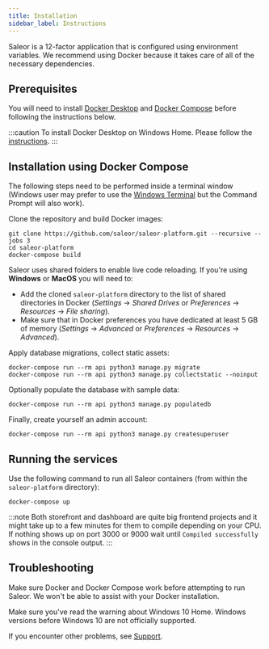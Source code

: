 ```yaml
---
title: Installation
sidebar_label: Instructions
---
```


Saleor is a 12-factor application that is configured using environment variables. We recommend using Docker because it takes care of all of the necessary dependencies.

## Prerequisites

You will need to install [Docker Desktop](https://www.docker.com/products/docker-desktop) and [Docker Compose](https://docs.docker.com/compose/install/) before following the instructions below.

:::caution
To install Docker Desktop on Windows Home. Please follow the [instructions](https://docs.docker.com/docker-for-windows/install-windows-home/).
:::

## Installation using Docker Compose

The following steps need to be performed inside a terminal window (Windows user may prefer to use the [Windows Terminal](https://aka.ms/windowsterminal) but the Command Prompt will also work).

Clone the repository and build Docker images:

```shell
git clone https://github.com/saleor/saleor-platform.git --recursive --jobs 3
cd saleor-platform
docker-compose build
```

Saleor uses shared folders to enable live code reloading. If you're using **Windows** or **MacOS** you will need to:
- Add the cloned `saleor-platform` directory to the list of shared directories in Docker (*Settings* -> *Shared Drives* or *Preferences* -> *Resources* -> *File sharing*).
- Make sure that in Docker preferences you have dedicated at least 5 GB of memory (*Settings* -> *Advanced* or *Preferences* -> *Resources* -> *Advanced*).

Apply database migrations, collect static assets:

```shell
docker-compose run --rm api python3 manage.py migrate
docker-compose run --rm api python3 manage.py collectstatic --noinput
```

Optionally populate the database with sample data:

```shell
docker-compose run --rm api python3 manage.py populatedb
```

Finally, create yourself an admin account:

```shell
docker-compose run --rm api python3 manage.py createsuperuser
```


## Running the services

Use the following command to run all Saleor containers (from within the `saleor-platform` directory):

```shell
docker-compose up
```

:::note
Both storefront and dashboard are quite big frontend projects and it might take up to a few minutes for them to compile depending on your CPU. If nothing shows up on port 3000 or 9000 wait until `Compiled successfully` shows in the console output.
:::

## Troubleshooting

Make sure Docker and Docker Compose work before attempting to run Saleor. We won't be able to assist with your Docker installation.

Make sure you've read the warning about Windows 10 Home. Windows versions before Windows 10 are not officially supported.

If you encounter other problems, see [Support](community/support.mdx).
